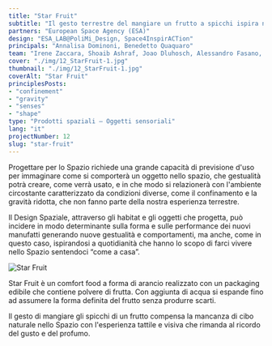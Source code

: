 ```yaml
---
title: "Star Fruit"
subtitle: "Il gesto terrestre del mangiare un frutto a spicchi ispira nuove forme di cibo che uniscono estetica e tecnologia in un packaging edibile."
partners: "European Space Agency (ESA)"
design: "ESA_LAB@PoliMi_Design, Space4InspirACTion"
principals: "Annalisa Dominoni, Benedetto Quaquaro"
team: "Irene Zaccara, Shoaib Ashraf, Joao Dluhosch, Alessandro Fasano, Margherita Febbrari, Gaia Sciretti"
cover: "./img/12_StarFruit-1.jpg"
thumbnail: "./img/12_StarFruit-1.jpg"
coverAlt: "Star Fruit"
principlesPosts:
- "confinement"
- "gravity"
- "senses"
- "shape"
type: "Prodotti spaziali — Oggetti sensoriali"
lang: "it"
projectNumber: 12
slug: "star-fruit"
---
```



Progettare per lo Spazio richiede una grande capacità di previsione d'uso per immaginare come si comporterà un oggetto nello spazio, che gestualità potrà creare, come verrà usato, e in che modo si relazionerà con l'ambiente circostante caratterizzato da condizioni diverse, come il confinamento e la gravità ridotta, che non fanno parte della nostra esperienza terrestre.

Il Design Spaziale, attraverso gli habitat e gli oggetti che progetta, può incidere in modo determinante sulla forma e sulle performance dei nuovi manufatti generando nuove gestualità e comportamenti, ma anche, come in questo caso, ispirandosi a quotidianità che hanno lo scopo di farci vivere nello Spazio sentendoci “come a casa”.

<Image src={Image1} alt="Star Fruit" class="py-6 w-full"/>

Star Fruit è un comfort food a forma di arancio realizzato con un packaging edibile che contiene polvere di frutta. Con aggiunta di acqua si espande fino ad assumere la forma definita del frutto senza produrre scarti.

Il gesto di mangiare gli spicchi di un frutto compensa la mancanza di cibo naturale nello Spazio con l'esperienza tattile e visiva che rimanda al ricordo del gusto e del profumo.